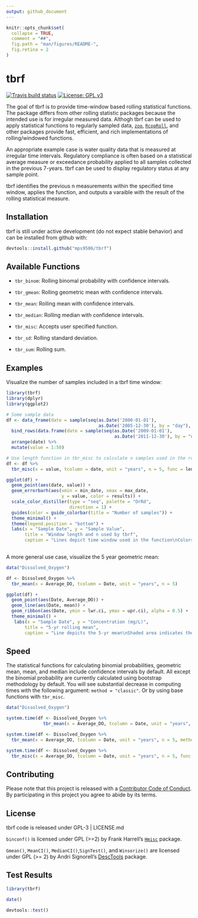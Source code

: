 ```yaml
---
output: github_document
---
```


<!-- README.md is generated from README.Rmd. Please edit that file -->

```r
knitr::opts_chunk$set(
  collapse = TRUE,
  comment = "##",
  fig.path = "man/figures/README-",
  fig.retina = 2
)
```

# tbrf

 [![Travis build status](https://travis-ci.org/mps9506/tbrf.svg?branch=master)](https://travis-ci.org/mps9506/tbrf)
 [![License: GPL v3](https://img.shields.io/badge/License-GPL%20v3-blue.svg)](https://www.gnu.org/licenses/gpl-3.0)
 
The goal of tbrf is to provide time-window based rolling statistical functions. The package differs from other rolling statistic packages because the intended use is for irregular measured data. Althogh tbrf can be used to apply statistical functions to regularly sampled data, [`zoo`](https://CRAN.R-project.org/package=zoo), [`RcppRoll`](https://cran.r-project.org/package=RcppRoll), and other packages provide fast, efficient, and rich implementations of rolling/windowed functions.

An appropriate example case is water quality data that is measured at irregular time intervals. Regulatory compliance is often based on a statistical average measure or exceedance probability applied to all samples collected in the previous 7-years. tbrf can be used to display regulatory status at any sample point.

tbrf identifies the previous n measurements within the specified time window, applies the function, and outputs a varaible with the result of the rolling statistical measure.

## Installation

tbrf is still under active development (do not expect stable behavior) and can be installed from github with:

``` r
devtools::install.github("mps9506/tbrf")
```

## Available Functions

- `tbr_binom`: Rolling binomal probability with confidence intervals.

- `tbr_gmean`: Rolling geometric mean with confidence intervals.

- `tbr_mean`: Rolling mean with confidence intervals.

- `tbr_median`: Rolling median with confidence intervals.

- `tbr_misc`: Accepts user specified function.

- `tbr_sd`: Rolling standard deviation.

- `tbr_sum`: Rolling sum.

## Examples

Visualize the number of samples included in a tbrf time window:

```r
library(tbrf)
library(dplyr)
library(ggplot2)

# Some sample data
df <- data_frame(date = sample(seq(as.Date('2000-01-01'),
                                   as.Date('2005-12-30'), by = "day"), 25)) %>%
  bind_rows(data.frame(date = sample(seq(as.Date('2009-01-01'),
                                         as.Date('2011-12-30'), by = "day"), 25))) %>%
  arrange(date) %>%
  mutate(value = 1:50)

# Use length function in tbr_misc to calculate n samples used in the rolling function
df <- df %>%
  tbr_misc(x = value, tcolumn = date, unit = "years", n = 5, func = length)

ggplot(df) +
  geom_point(aes(date, value)) +
  geom_errorbarh(aes(xmin = min_date, xmax = max_date, 
                     y = value, color = results)) +
  scale_color_distiller(type = "seq", palette = "OrRd", 
                        direction = 1) +
  guides(color = guide_colorbar(title = "Number of samples")) +
  theme_minimal() +
  theme(legend.position = "bottom") +
  labs(x = "Sample Date", y = "Sample Value",
       title = "Window length and n used by tbrf",
       caption = "Lines depict time window used in the function\nColors indicate number of samples in the time window")
  
```


A more general use case, visualize the 5 year geometric mean:

```r
data("Dissolved_Oxygen")

df <- Dissolved_Oxygen %>%
  tbr_mean(x = Average_DO, tcolumn = Date, unit = "years", n = 5)

ggplot(df) +
  geom_point(aes(Date, Average_DO)) +
  geom_line(aes(Date, mean)) +
  geom_ribbon(aes(Date, ymin = lwr.ci, ymax = upr.ci), alpha = 0.5) +
  theme_minimal() +
   labs(x = "Sample Date", y = "Concentration (mg/L)",
       title = "5-yr rolling mean",
       caption = "Line depicts the 5-yr mean\nShaded area indicates the 95% CI")
```

## Speed

The statistical functions for calculating binomial probabilities, geometric mean, mean, and median include confidence intervals by default. All except the binomial probability are currently calculated using bootstrap methodology by default. You will see substantial decrease in computing times with the following argument: `method = "classic"`. Or by using base functions with `tbr_misc`.

```r
data("Dissolved_Oxygen")

system.time(df <- Dissolved_Oxygen %>%
              tbr_mean(x = Average_DO, tcolumn = Date, unit = "years", n = 5, method = "boot"))

system.time(df <- Dissolved_Oxygen %>%
  tbr_mean(x = Average_DO, tcolumn = Date, unit = "years", n = 5, method = "classic"))

system.time(df <- Dissolved_Oxygen %>%
  tbr_misc(x = Average_DO, tcolumn = Date, unit = "years", n = 5, func = mean))
```


## Contributing

Please note that this project is released with a [Contributor Code of Conduct](CODE_OF_CONDUCT.md).
By participating in this project you agree to abide by its terms.

## License

tbrf code is released under GPL-3 | LICENSE.md

`binconf()` is licensed under GPL (>=2) by Frank Harrell's [`Hmisc`](https://github.com/harrelfe/Hmisc) package.

`Gmean()`, `MeanCI()`, `MedianCI()`,`SignTest()`, and `Winsorize()` are licensed under GPL (>= 2) by Andri Signorell's [DescTools](https://cran.r-project.org/package=DescTools) package.

## Test Results

```r
library(tbrf)

date()

devtools::test()
```

